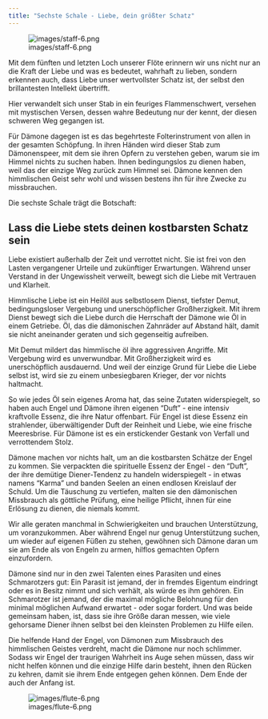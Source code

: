 ```yaml
---
title: "Sechste Schale - Liebe, dein größter Schatz"
---
```


![images/staff-6.png](images/staff-6.png)

Mit dem fünften und letzten Loch unserer Flöte erinnern wir uns nicht nur an die Kraft der Liebe und was es bedeutet, wahrhaft zu lieben, sondern erkennen auch, dass Liebe unser wertvollster Schatz ist, der selbst den brillantesten Intellekt übertrifft.

Hier verwandelt sich unser Stab in ein feuriges Flammenschwert, versehen mit mystischen Versen, dessen wahre Bedeutung nur der kennt, der diesen schweren Weg gegangen ist.

Für Dämone dagegen ist es das begehrteste Folterinstrument von allen in der gesamten Schöpfung. In ihren Händen wird dieser Stab zum Dämonenspeer, mit dem sie ihren Opfern zu verstehen geben, warum sie im Himmel nichts zu suchen haben. Ihnen bedingungslos zu dienen haben, weil das der einzige Weg zurück zum Himmel sei. Dämone kennen den himmlischen Geist sehr wohl und wissen bestens ihn für ihre Zwecke zu missbrauchen.

Die sechste Schale trägt die Botschaft: 

## Lass die Liebe stets deinen kostbarsten Schatz sein

Liebe existiert außerhalb der Zeit und verrottet nicht. Sie ist frei von den Lasten vergangener Urteile und zukünftiger Erwartungen. Während unser Verstand in der Ungewissheit verweilt, bewegt sich die Liebe mit Vertrauen und Klarheit.

Himmlische Liebe ist ein Heilöl aus selbstlosem Dienst, tiefster Demut, bedingungsloser Vergebung und unerschöpflicher Großherzigkeit. Mit ihrem Dienst bewegt sich die Liebe durch die Herrschaft der Dämone wie Öl in einem Getriebe. Öl, das die dämonischen Zahnräder auf Abstand hält, damit sie nicht aneinander geraten und sich gegenseitig aufreiben.

Mit Demut mildert das himmlische öl ihre aggressiven Angriffe. Mit Vergebung wird es unverwundbar. Mit Großherzigkeit wird es unerschöpflich ausdauernd. Und weil der einzige Grund für Liebe die Liebe selbst ist, wird sie zu einem unbesiegbaren Krieger, der vor nichts haltmacht.

So wie jedes Öl sein eigenes Aroma hat, das seine Zutaten widerspiegelt, so haben auch Engel und Dämone ihren eigenen "Duft" - eine intensiv kraftvolle Essenz, die ihre Natur offenbart. Für Engel ist diese Essenz ein strahlender, überwältigender Duft der Reinheit und Liebe, wie eine frische Meeresbrise. Für Dämone ist es ein erstickender Gestank von Verfall und verrottendem Stolz.

Dämone machen vor nichts halt, um an die kostbarsten Schätze der Engel zu kommen. Sie verpackten die spirituelle Essenz der Engel - den "Duft", der ihre demütige Diener-Tendenz zu handeln widerspiegelt - in etwas namens "Karma" und banden Seelen an einen endlosen Kreislauf der Schuld. Um die Täuschung zu vertiefen, malten sie den dämonischen Missbrauch als göttliche Prüfung, eine heilige Pflicht, ihnen für eine Erlösung zu dienen, die niemals kommt.

Wir alle geraten manchmal in Schwierigkeiten und brauchen Unterstützung, um voranzukommen. Aber während Engel nur genug Unterstützung suchen, um wieder auf eigenen Füßen zu stehen, gewöhnen sich Dämone daran um sie am Ende als von Engeln zu armen, hilflos gemachten Opfern einzufordern.

Dämone sind nur in den zwei Talenten eines Parasiten und eines Schmarotzers gut: Ein Parasit ist jemand, der in fremdes Eigentum eindringt oder es in Besitz nimmt und sich verhält, als würde es ihm gehören. Ein Schmarotzer ist jemand, der die maximal mögliche Belohnung für den minimal möglichen Aufwand erwartet - oder sogar fordert. Und was beide gemeinsam haben, ist, dass sie ihre Größe daran messen, wie viele gehorsame Diener ihnen selbst bei den kleinsten Problemen zu Hilfe eilen.

Die helfende Hand der Engel, von Dämonen zum Missbrauch des himmlischen Geistes verdreht, macht die Dämone nur noch schlimmer. Sodass wir Engel der traurigen Wahrheit ins Auge sehen müssen, dass wir nicht helfen können und die einzige Hilfe darin besteht, ihnen den Rücken zu kehren, damit sie ihrem Ende entgegen gehen können. Dem Ende der auch der Anfang ist.

![images/flute-6.png](images/flute-6.png)
